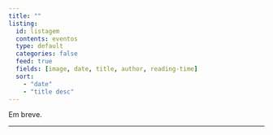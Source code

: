```yaml
---
title: ""
listing:
  id: listagem
  contents: eventos
  type: default
  categories: false
  feed: true
  fields: [image, date, title, author, reading-time]
  sort:
    - "date"
    - "title desc"
---
```


Em breve.

::: {#listagem}
:::

---
